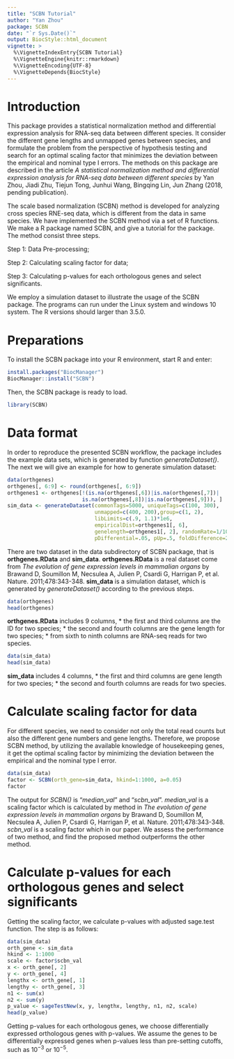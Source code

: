 ---
title: "SCBN Tutorial"
author: "Yan Zhou"
package: SCBN
date: "`r Sys.Date()`"
output: BiocStyle::html_document
vignette: >
  %\VignetteIndexEntry{SCBN Tutorial}
  %\VignetteEngine{knitr::rmarkdown}
  %\VignetteEncoding{UTF-8}
  %\VignetteDepends{BiocStyle}
---


# Introduction
This package provides a statistical normalization method and differential 
expression analysis for RNA-seq data between different species. It consider
the different gene lengths and unmapped genes between species, and formulate 
the problem from the perspective of hypothesis testing and search for an 
optimal scaling factor that minimizes the deviation between the empirical and
nominal type I errors. The methods on this package are described in the article 
*A statistical normalization method and differential expression analysis for 
RNA-seq data between different species* by Yan Zhou, Jiadi Zhu, Tiejun Tong, 
Junhui Wang, Bingqing Lin, Jun Zhang (2018, pending publication).

The scale based normalization (SCBN) method is developed for analyzing cross 
species RNE-seq data, which is different from the data in same species. We have 
implemented the SCBN method via a set of R functions. We make a R package named 
SCBN, and give a tutorial for the package. The method consist three steps.

Step 1: Data Pre-processing;  

Step 2: Calculating scaling factor for data;

Step 3: Calculating p-values for each orthologous genes and select significants.

We employ a simulation dataset to illustrate the usage of the SCBN package.
The programs can run under the Linux system and windows 10 system. The
R versions should larger than 3.5.0.

# Preparations
To install the SCBN package into your R environment, start R and
enter:
```{r, eval=FALSE}
install.packages("BiocManager")
BiocManager::install("SCBN")
```
Then, the SCBN package is ready to load.
```{r}
library(SCBN)
```

# Data format
In order to reproduce the presented SCBN workflow, the package includes the 
example data sets, which is generated by function *generateDataset()*. The 
next we will give an example for how to generate simulation dataset:

```{r}
data(orthgenes)
orthgenes[, 6:9] <- round(orthgenes[, 6:9])
orthgenes1 <- orthgenes[!(is.na(orthgenes[,6])|is.na(orthgenes[,7])|
                        is.na(orthgenes[,8])|is.na(orthgenes[,9])), ]
sim_data <- generateDataset(commonTags=5000, uniqueTags=c(100, 300),
                            unmapped=c(400, 200),group=c(1, 2),
                            libLimits=c(.9, 1.1)*1e6,
                            empiricalDist=orthgenes1[, 6],
                            genelength=orthgenes1[, 2], randomRate=1/100,
                            pDifferential=.05, pUp=.5, foldDifference=2)
```

There are two dataset in the data subdirectory of SCBN package, that is 
**orthgenes.RData** and **sim_data**. **orthgenes.RData** is a real dataset 
come from *The evolution of gene expression levels in mammalian organs* by 
Brawand D, Soumillon M, Necsulea A, Julien P, Csardi G, Harrigan P, et al.
Nature. 2011;478:343-348. **sim_data** is a simulation dataset, which is 
generated by *generateDataset()* according to the previous steps.

```{r}
data(orthgenes)
head(orthgenes)
```

**orthgenes.RData** includes 9 columns, 
* the first and third columns are the ID for two species;
* the second and fourth columns are the gene length for two species;
* from sixth to ninth columns are RNA-seq reads for two species.

```{r}
data(sim_data)
head(sim_data)
```

**sim_data** includes 4 columns,
* the first and third columns are gene length for two species;
* the second and fourth columns are reads for two species.

# Calculate scaling factor for data
For different species, we need to consider not only the total read counts but 
also the different gene numbers and gene lengths. Therefore, we propose SCBN
method, by utilizing the available knowledge of housekeeping genes, it get the 
optimal scaling factor by minimizing the deviation between the empirical and the 
nominal type I error. 

```{r}
data(sim_data)
factor <- SCBN(orth_gene=sim_data, hkind=1:1000, a=0.05)
factor
```

The output for *SCBN()* is "*median_val*" and "*scbn_val*". *median_val* is a
scaling factor which is calculated by method in *The evolution of gene 
expression levels in mammalian organs* by Brawand D, Soumillon M, Necsulea A, 
Julien P, Csardi G, Harrigan P, et al. Nature. 2011;478:343-348. *scbn_val* is 
a scaling factor which in our paper. We assess the performance of
two method, and find the proposed method outperforms the other method.


# Calculate p-values for each orthologous genes and select significants
Getting the scaling factor, we calculate p-values with adjusted sage.test 
function. The step is as follows:

```{r}
data(sim_data)
orth_gene <- sim_data
hkind <- 1:1000
scale <- factor$scbn_val
x <- orth_gene[, 2]
y <- orth_gene[, 4]
lengthx <- orth_gene[, 1]
lengthy <- orth_gene[, 3]
n1 <- sum(x)
n2 <- sum(y)
p_value <- sageTestNew(x, y, lengthx, lengthy, n1, n2, scale)
head(p_value)
```

Getting p-values for each orthologous genes, we choose differentially expressed 
orthologous genes with p-values.  We assume the genes to be differentially 
expressed genes when p-values less than pre-setting cutoffs, such as $10^{-3}$ 
or $10^{-5}$.













